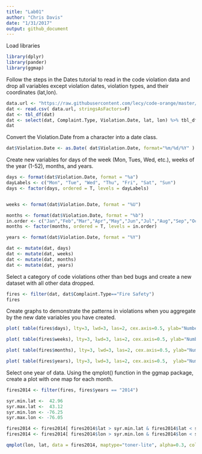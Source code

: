```yaml
---
title: "Lab01"
author: "Chris Davis"
date: "1/31/2017"
output: github_document
---
```

Load libraries
```r
library(dplyr)
library(pander)
library(ggmap)
```



Follow the steps in the Dates tutorial to read in the code violation data and drop all variables except violation dates, violation types, and their coordinates (lat,lon).
```r

data.url <- "https://raw.githubusercontent.com/lecy/code-orange/master/data/code%20violations.csv"
dat <- read.csv( data.url, stringsAsFactors=F)
dat <- tbl_df(dat)
dat <- select(dat, Complaint.Type, Violation.Date, lat, lon) %>% tbl_df
dat

```


Convert the Violation.Date from a character into a date class.
```r

dat$Violation.Date <- as.Date( dat$Violation.Date, format="%m/%d/%Y" )

```

Create new variables for days of the week (Mon, Tues, Wed, etc.), weeks of the year (1-52), months, and years.
```r
days <- format(dat$Violation.Date, format = "%a")
dayLabels <- c("Mon", "Tue", "Wed", "Thu", "Fri", "Sat", "Sun")
days <- factor(days, ordered = T, levels = dayLabels)


weeks <- format(dat$Violation.Date, format = "%U")

months <- format(dat$Violation.Date, format = "%b")
in.order <- c("Jan","Feb","Mar","Apr","May","Jun","Jul","Aug","Sep","Oct","Nov","Dec")
months <- factor(months, ordered = T, levels = in.order)

years <- format(dat$Violation.Date, format = "%Y")

dat <- mutate(dat, days)
dat <- mutate(dat, weeks)
dat <- mutate(dat, months)
dat <- mutate(dat, years)

```

Select a category of code violations other than bed bugs and create a new dataset with all other data dropped.

```r
fires <- filter(dat, dat$Complaint.Type=="Fire Safety")
fires
```


Create graphs to demonstrate the patterns in violations when you aggregate by the new date variables you have created.
```r
plot( table(fires$days), lty=3, lwd=3, las=2, cex.axis=0.5, ylab="Number of Fire Safety Complaints", bty = "n", main = "Number of Fire Safety Complaints by Day of the Week in Syracuse" )
```

```r
plot( table(fires$weeks), lty=3, lwd=3, las=2, cex.axis=0.5, ylab="Number of Fire Safety Complaints", bty = "n", main = "Number of Fire Safety Complaints by Week in Syracuse")
```

```r
plot( table(fires$months), lty=3, lwd=3, las=2, cex.axis=0.5, ylab="Number of Fire Safety Complaints", bty = "n", main = "Number of Fire Safety Complaints by Month in Syracuse" )
```

```r
plot( table(fires$years), lty=3, lwd=3, las=2, cex.axis=0.5,  ylab="Number of Fire Safety Complaints", bty = "n", main = "Number of Fire Safety Copmlaints by Year in Syracuse" )
```


Select one year of data. Using the qmplot() function in the ggmap package, create a plot with one map for each month.
```r
fires2014 <- filter(fires, fires$years == "2014")

syr.min.lat <-  42.96
syr.max.lat <-  43.12
syr.min.lon <- -76.25
syr.max.lon <- -76.05

fires2014 <- fires2014[ fires2014$lat > syr.min.lat & fires2014$lat < syr.max.lat , ]
fires2014 <- fires2014[ fires2014$lon > syr.min.lon & fires2014$lon < syr.max.lon , ]

qmplot(lon, lat, data = fires2014, maptype="toner-lite", alpha=0.3, color=months) + facet_wrap(~ months, drop = F) 
```

